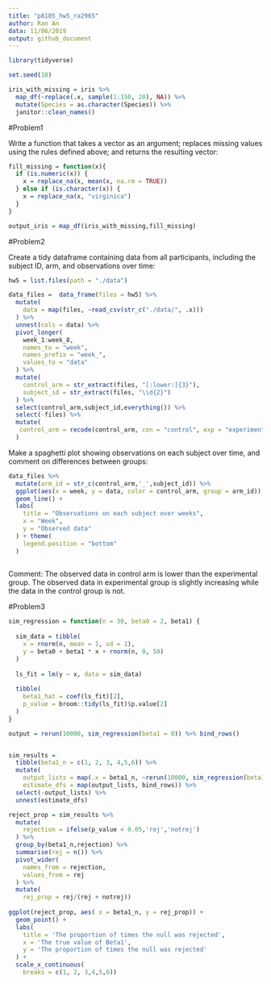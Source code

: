 ```yaml
---
title: "p8105_hw5_ra2965"
author: Ran An
data: 11/06/2019
output: github_document
---
```

```r
library(tidyverse)

set.seed(10)

iris_with_missing = iris %>% 
  map_df(~replace(.x, sample(1:150, 20), NA)) %>%
  mutate(Species = as.character(Species)) %>% 
  janitor::clean_names()
```
#Problem1

Write a function that takes a vector as an argument; replaces missing values using the rules defined above; and returns the resulting vector:
```r

fill_missing = function(x){
  if (is.numeric(x)) {
    x = replace_na(x, mean(x, na.rm = TRUE))
  } else if (is.character(x)) {
    x = replace_na(x, "virginica")
  }
}

output_iris = map_df(iris_with_missing,fill_missing)
```
#Problem2

Create a tidy dataframe containing data from all participants, including the subject ID, arm, and observations over time:
```r
hw5 = list.files(path = "./data") 

data_files =  data_frame(files = hw5) %>%  
  mutate(
    data = map(files, ~read_csv(str_c("./data/", .x)))
  ) %>% 
  unnest(cols = data) %>% 
  pivot_longer( 
    week_1:week_8,
    names_to = "week",
    names_prefix = "week_",
    values_to = "data"
  ) %>% 
  mutate(
    control_arm = str_extract(files, "[:lower:]{3}"),
    subject_id = str_extract(files, "\\d{2}")
  ) %>% 
  select(control_arm,subject_id,everything()) %>% 
  select(-files) %>% 
  mutate(
   control_arm = recode(control_arm, con = "control", exp = "experimental")
  )
```
Make a spaghetti plot showing observations on each subject over time, and comment on differences between groups:
```r

data_files %>% 
  mutate(arm_id = str_c(control_arm,'_',subject_id)) %>% 
  ggplot(aes(x = week, y = data, color = control_arm, group = arm_id)) +
  geom_line() +
  labs(
    title = "Observations on each subject over weeks",
    x = "Week",
    y = "Observed data"
  ) + theme(
    legend.position = "bottom"
  )
  
```
Comment: The observed data in control arm is lower than the experimental group. The observed data in experimental group is slightly increasing while the data in the control group is not.


#Problem3
```r
sim_regression = function(n = 30, beta0 = 2, beta1) {
  
  sim_data = tibble(
    x = rnorm(n, mean = 1, sd = 1),
    y = beta0 + beta1 * x + rnorm(n, 0, 50)
  )
  
  ls_fit = lm(y ~ x, data = sim_data)
  
  tibble(
    beta1_hat = coef(ls_fit)[2],
    p_value = broom::tidy(ls_fit)$p.value[2]
  )
}

output = rerun(10000, sim_regression(beta1 = 0)) %>% bind_rows()



```

```r
sim_results = 
  tibble(beta1_n = c(1, 2, 3, 4,5,6)) %>% 
  mutate(
    output_lists = map(.x = beta1_n, ~rerun(10000, sim_regression(beta1 = .x))),
    estimate_dfs = map(output_lists, bind_rows)) %>% 
  select(-output_lists) %>% 
  unnest(estimate_dfs)
```


```r

reject_prop = sim_results %>% 
  mutate(
    rejection = ifelse(p_value < 0.05,'rej','notrej')
  ) %>% 
  group_by(beta1_n,rejection) %>% 
  summarise(rej = n()) %>% 
  pivot_wider(
    names_from = rejection,
    values_from = rej
  ) %>% 
  mutate(
    rej_prop = rej/(rej + notrej))
    
ggplot(reject_prop, aes( x = beta1_n, y = rej_prop)) +
  geom_point() +
  labs(
    title = 'The proportion of times the null was rejected',
    x = 'The true value of Beta1',
    y = 'The proportion of times the null was rejected'
  ) + 
  scale_x_continuous(
    breaks = c(1, 2, 3,4,5,6))

```






